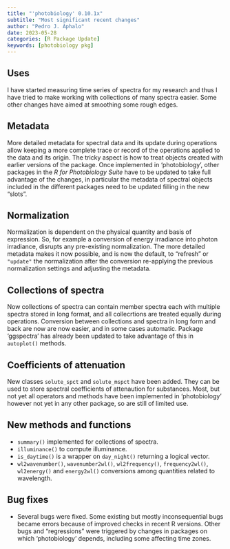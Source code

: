 ```yaml
---
title: "'photobiology' 0.10.1x"
subtitle: "Most significant recent changes"
author: "Pedro J. Aphalo"
date: 2023-05-28
categories: [R Package Update]
keywords: [photobiology pkg]
---
```


## Uses

I have started measuring time series of spectra for my research and thus I
have tried to make working with collections of many spectra easier. Some other
changes have aimed at smoothing some rough edges.

## Metadata

More detailed metadata for spectral data and its update during operations allow
keeping a more complete trace or record of the operations applied to the data
and its origin. The tricky aspect is how to treat objects created with earlier
versions of the package. Once implemented in 'photobiology', other packages in
the _R for Photobiology Suite_ have to be updated to take full advantage of the
changes, in particular the metadata of spectral objects included in the
different packages need to be updated filling in the new "slots".

## Normalization

Normalization is dependent on the physical quantity and basis of expression. So,
for example a conversion of energy irradiance into photon irradiance, disrupts
any pre-existing normalization. The more detailed metadata makes it now possible,
and is now the default, to "refresh" or `"update"` the normalization after the
conversion re-applying the previous normalization settings and adjusting the
metadata.

## Collections of spectra

Now collections of spectra can contain member spectra each with multiple spectra
stored in long format, and all collecrtions are treated equally during
operations. Conversion between collections and spectra in long form and back are
now are now easier, and in some cases automatic. Package 'ggspectra' has
already been updated to take advantage of this in `autoplot()` methods.

## Coefficients of attenuation

New classes `solute_spct` and `solute_mspct` have been added. They can be used
to store spectral coefficients of attenaution for substances. Most, but not yet
all operators and methods have been implemented in 'photobiology' however not
yet in any other package, so are still of limited use.

## New methods and functions

- `summary()` implemented for collections of spectra.
- `illuminance()` to compute illuminance.
- `is_daytime()` is a wrapper on `day_night()` returning a logical vector.
-  `wl2wavenumber()`, `wavenumber2wl()`, `wl2frequency()`, `frequency2wl()`, 
`wl2energy()` and `energy2wl()` conversions among quantities related to
wavelength.

## Bug fixes

- Several bugs were fixed. Some existing but mostly inconsequential bugs became 
errors because of improved checks in recent R versions. Other bugs and
"regressions" were triggered by changes in packages on which 'photobiology'
depends, including some affecting time zones.

